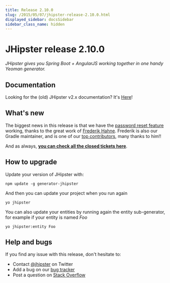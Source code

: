 ```yaml
---
title: Release 2.10.0
slug: /2015/05/07/jhipster-release-2.10.0.html
displayed_sidebar: docsSidebar
sidebar_class_name: hidden
---
```


JHipster release 2.10.0
==================

*JHipster gives you Spring Boot + AngularJS working together in one handy Yeoman generator.*

Documentation
----------

Looking for the (old) JHipster v2.x documentation? It's [Here](/documentation-archive/)!

What's new
----------

The biggest news in this release is that we have the [password reset feature](https://github.com/jhipster/generator-jhipster/pull/1343) working, thanks to the great work of [Frederik Hahne](https://twitter.com/atomfrede). Frederik is also our Gradle maintainer, and is one of our [top contributors](https://github.com/jhipster/generator-jhipster/graphs/contributors), many thanks to him!!

And as always, __[you can check all the closed tickets here](https://github.com/jhipster/generator-jhipster/issues?q=milestone%3A2.10.0+is%3Aclosed)__.

How to upgrade
------------

Update your version of JHipster with:

```
npm update -g generator-jhipster
```

And then you can update your project when you run again

```
yo jhipster
```

You can also update your entities by running again the entity sub-generator, for example if your entity is named _Foo_

```
yo jhipster:entity Foo
```

Help and bugs
--------------

If you find any issue with this release, don't hesitate to:

- Contact [@jhipster](https://twitter.com/jhipster) on Twitter
- Add a bug on our [bug tracker](https://github.com/jhipster/generator-jhipster/issues?state=open)
- Post a question on [Stack Overflow](http://stackoverflow.com/tags/jhipster/info)
